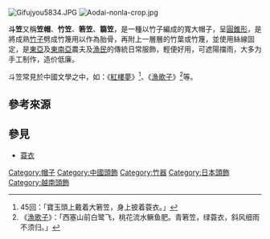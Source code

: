 {{wwv}}
[[File:Gifujyou5834.JPG|thumb]]
[[File:Aodai-nonla-crop.jpg|thumb]]

'''斗笠'''又稱'''笠帽'''、'''竹笠'''、'''箬笠'''、'''篛笠'''，是一種以竹子編成的寬大帽子，呈[[圓錐形|圓錐形]]，是將成熟[[竹子|竹子]]劈成竹篾用以作為胎骨，再附上一層層的竹葉或竹篾，並使用絲線固定，是[[東亞|東亞]]及[[東南亞|東南亞]]農夫及[[漁民|漁民]]的傳統日常服飾，輕便好用，可遮陽擋雨，大多为手工制作，造价低廉。

斗笠常見於中國文學之中，如：《[[紅樓夢|紅樓夢]]》<ref>45回：「寶玉頭上戴着大箬笠，身上披着蓑衣。」</ref>、《[[漁歌子|漁歌子]]》<ref>《[[漁歌子|漁歌子]]》：「西塞山前白鹭飞，桃花流水鳜鱼肥。青箬笠，绿蓑衣，斜风细雨不须归。」</ref>等。

== 參考來源 ==
{{Reflist}}

==參見==
* [[蓑衣|蓑衣]]

{{Japanese clothing}}
{{Authority control}}
{{Clothes-stub}}
[[Category:帽子|Category:帽子]]
[[Category:中國頭飾|Category:中國頭飾]]
[[Category:竹器|Category:竹器]]
[[Category:日本頭飾|Category:日本頭飾]]
[[Category:越南頭飾|Category:越南頭飾]]